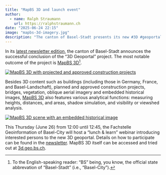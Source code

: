 ```yaml
---
title: "MapBS 3D and launch event"
author:
  - name: Ralph Straumann
    url: https://ralphstraumann.ch
date: "2025-06-24 22:15"
image: "mapbs-3d-imagery.jpg"
description: "The canton of Basel-Stadt presents its new #3D #geoportal, MapBS 3D, offering interactive 3D maps with detailed building models, construction projects, and several analytical tools. The new portal is introduced in a “lunch & learn” style webinar this Thursday."
---
```


In its [latest newsletter edition](https://mailchi.mp/bs.ch/lunchlearn_3d), the canton of Basel-Stadt announces the successful conclusion of the "3D Geoportal" project. The most notable outcome of the project is [MapBS 3D](https://3d.geo.bs.ch/)[^BS]. 

[![MapBS 3D with projected and approved construction projects](mapbs-3d.jpg "MapBS 3D with projected and approved construction projects")](https://3d.geo.bs.ch/)

Besides 3D content such as buildings (including those in Germany, France, and Basel-Landschaft), planned and approved construction projects, bridges, vegetation, oblique aerial imagery and embedded historical images, [MapBS 3D](https://3d.geo.bs.ch/) also features various analytical functions: measuring heights, distances, and areas, shadow simulation, and visibility or viewshed analysis.

[![MapBS 3D scene with an embedded historical image](mapbs-3d-historical.jpg "MapBS 3D scene with an embedded historical image")](https://3d.geo.bs.ch/)

This Thursday (June 26) from 12:00 until 12:45, the Fachstelle Geoinformation of Basel-City will host a "lunch & learn" webinar introducing interested persons to the new 3D geoportal. Details on how to participate can be found in the [newsletter](https://mailchi.mp/bs.ch/lunchlearn_3d). MapBS 3D itself can be accessed and tried out at [3d.geo.bs.ch](https://3d.geo.bs.ch).

[^BS]: To the English-speaking reader: "BS" being, you know, the official state abbrevation of "Basel-Stadt" (i.e., "Basel-City").